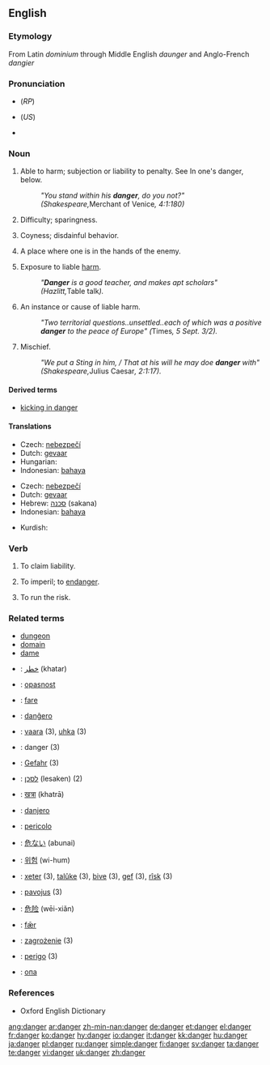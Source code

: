 ==English==

===Etymology===
From Latin ''dominium'' through Middle English ''daunger'' and Anglo-French ''dangier''

===Pronunciation===
* {{IPA|/deɪn.ʤə/}} (''RP'')
* {{IPA|ˈdeɪndʒɝ}} (''US'')
* {{audio|en-us-danger.ogg|Audio (US)}}

===Noun===
{{en-noun}}

# {{obsolete}} Able to harm; subjection or liability to penalty. See In one's danger, below.
#:''"You stand within his '''danger''', do you not?" (Shakespeare, ''Merchant of Venice'', 4:1:180)''
# {{obsolete}} Difficulty; sparingness.
# {{obsolete}} Coyness; disdainful behavior.
# {{obsolete}} A place where one is in the hands of the enemy.
# Exposure to liable [[harm]].
#:''"'''Danger''' is a good teacher, and makes apt scholars" (Hazlitt, ''Table talk'').''
# An instance or cause of liable harm.
#:''"Two territorial questions..unsettled..each of which was a positive '''danger''' to the peace of Europe" (''Times'', 5 Sept. 3/2).''
# Mischief.
#:''"We put a Sting in him, / That at his will he may doe '''danger''' with" (Shakespeare, ''Julius Caesar'', 2:1:17).''

====Derived terms====
*[[kicking in danger]]

====Translations====
{{trans-top|exposure to liable harm}}
*Czech: [[nebezpečí]] {{n}}
*Dutch: [[gevaar]] {{n}}
*Hungarian: {{t|hu|veszély}}
*Indonesian: [[bahaya]]
{{trans-mid}}
{{trans-bottom}}

{{trans-top|instance or cause of liable harm}}
*Czech: [[nebezpečí]] {{n}}
*Dutch: [[gevaar]] {{n}}
*Hebrew: [[סכנה]] (sakana) {{f}}
*Indonesian: [[bahaya]]
{{trans-mid}}
*Kurdish: {{KUchar|[[په‌رێشان]]}}
{{trans-bottom}}

===Verb===
{{en-verb}}

# {{obsolete}} To claim liability.
# {{obsolete}} To imperil; to [[endanger]].
# {{obsolete}} To run the risk.

===Related terms===
*[[dungeon]]
*[[domain]]
*[[dame]]

{{checktrans-top}}
*{{ttbc|Arabic}}: [[خطر]] (khatar)
*{{ttbc|Croatian}}: [[opasnost]]
*{{ttbc|Danish}}: [[fare]]
*{{ttbc|Esperanto}}: [[danĝero]]
*{{ttbc|Finnish}}: [[vaara]] (3), [[uhka]] (3)
*{{ttbc|French}}: danger {{m}} (3)
*{{ttbc|German}}: [[Gefahr]] {{f}} (3)
*{{ttbc|Hebrew}}: [[לסכן]] (lesaken) (2)
*{{ttbc|Hindi}}: [[खत्रा]] (khatrā)
*{{ttbc|Ido}}: [[danjero]]
{{checktrans-mid}}
*{{ttbc|Italian}}: [[pericolo]]
*{{ttbc|Japanese}}: [[危ない]] (abunai)
*{{ttbc|Korean}}: [[위험]] (wi-hum)
*{{ttbc|Kurdish}}: [[xeter]] {{f}} (3), [[talûke]] {{f}} (3), [[bive]] {{f}} (3), [[gef]] {{f}} (3), [[rîsk]] {{f}} (3)
*{{ttbc|Lithuanian}}: [[pavojus]] {{m}} (3)
*{{ttbc|Mandarin}}: [[危险]] (wēi-xiǎn)
*{{ttbc|Old English}}: [[fær|fǣr]] {{m}}
*{{ttbc|Polish}}: [[zagrożenie]] {{n}} (3)
*{{ttbc|Portuguese}}: [[perigo]] {{m}} (3)
*{{ttbc|Russian}}: [[опа]]
{{checktrans-bottom}}

===References===
*Oxford English Dictionary

[[ang:danger]]
[[ar:danger]]
[[zh-min-nan:danger]]
[[de:danger]]
[[et:danger]]
[[el:danger]]
[[fr:danger]]
[[ko:danger]]
[[hy:danger]]
[[io:danger]]
[[it:danger]]
[[kk:danger]]
[[hu:danger]]
[[ja:danger]]
[[pl:danger]]
[[ru:danger]]
[[simple:danger]]
[[fi:danger]]
[[sv:danger]]
[[ta:danger]]
[[te:danger]]
[[vi:danger]]
[[uk:danger]]
[[zh:danger]]
